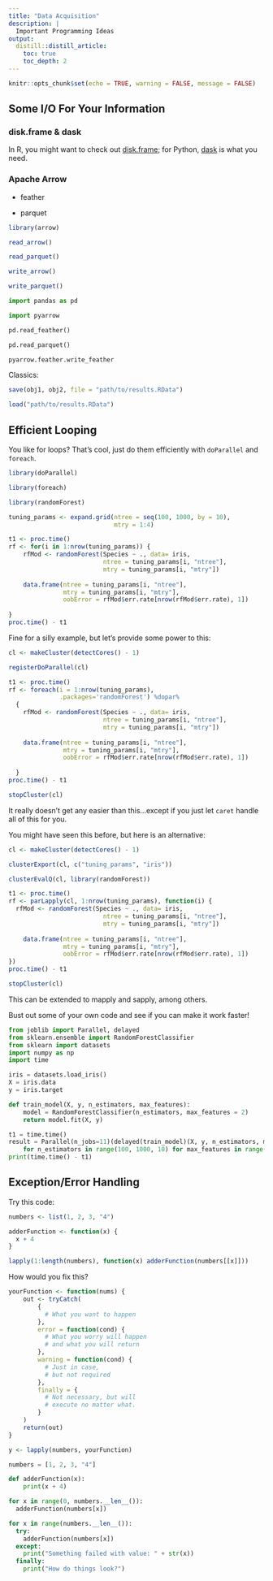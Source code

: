 ```yaml
---
title: "Data Acquisition"
description: |
  Important Programming Ideas
output:
  distill::distill_article:
    toc: true
    toc_depth: 2
---
```


```r
knitr::opts_chunk$set(echo = TRUE, warning = FALSE, message = FALSE)
```

## Some I/O For Your Information

### disk.frame & dask

In R, you might want to check out <a href="https://github.com/xiaodaigh/disk.frame">disk.frame</a>; for Python, <a href="https://dask.org/">dask</a> is what you need.

### Apache Arrow 

- feather

- parquet

```r
library(arrow)

read_arrow()

read_parquet()

write_arrow()

write_parquet()
```

```python
import pandas as pd

import pyarrow

pd.read_feather()

pd.read_parquet()

pyarrow.feather.write_feather
```

Classics:

```r
save(obj1, obj2, file = "path/to/results.RData")

load("path/to/results.RData")
```


## Efficient Looping

You like for loops? That's cool, just do them efficiently with `doParallel` and `foreach`.

```r
library(doParallel)

library(foreach)

library(randomForest)

tuning_params <- expand.grid(ntree = seq(100, 1000, by = 10), 
                             mtry = 1:4)

t1 <- proc.time()
rf <- for(i in 1:nrow(tuning_params)) {
    rfMod <- randomForest(Species ~ ., data= iris,
                          ntree = tuning_params[i, "ntree"],
                          mtry = tuning_params[i, "mtry"])
    
    data.frame(ntree = tuning_params[i, "ntree"],
               mtry = tuning_params[i, "mtry"],
               oobError = rfMod$err.rate[nrow(rfMod$err.rate), 1])
    
}
proc.time() - t1
```

Fine for a silly example, but let's provide some power to this:

```r
cl <- makeCluster(detectCores() - 1)

registerDoParallel(cl)

t1 <- proc.time()
rf <- foreach(i = 1:nrow(tuning_params), 
              .packages='randomForest') %dopar%
  {
    rfMod <- randomForest(Species ~ ., data= iris,
                          ntree = tuning_params[i, "ntree"],
                          mtry = tuning_params[i, "mtry"])
    
    data.frame(ntree = tuning_params[i, "ntree"],
               mtry = tuning_params[i, "mtry"],
               oobError = rfMod$err.rate[nrow(rfMod$err.rate), 1])
  
  }
proc.time() - t1  

stopCluster(cl)
```

It really doesn't get any easier than this...except if you just let `caret` handle all of this for you.

You might have seen this before, but here is an alternative:

```r
cl <- makeCluster(detectCores() - 1)

clusterExport(cl, c("tuning_params", "iris"))

clusterEvalQ(cl, library(randomForest))

t1 <- proc.time()
rf <- parLapply(cl, 1:nrow(tuning_params), function(i) {
  rfMod <- randomForest(Species ~ ., data= iris,
                          ntree = tuning_params[i, "ntree"],
                          mtry = tuning_params[i, "mtry"])
    
    data.frame(ntree = tuning_params[i, "ntree"],
               mtry = tuning_params[i, "mtry"],
               oobError = rfMod$err.rate[nrow(rfMod$err.rate), 1])
})
proc.time() - t1  

stopCluster(cl)
```

This can be extended to mapply and sapply, among others.

Bust out some of your own code and see if you can make it work faster!

```python
from joblib import Parallel, delayed
from sklearn.ensemble import RandomForestClassifier
from sklearn import datasets
import numpy as np
import time

iris = datasets.load_iris()
X = iris.data 
y = iris.target

def train_model(X, y, n_estimators, max_features):
    model = RandomForestClassifier(n_estimators, max_features = 2)
    return model.fit(X, y)

t1 = time.time()
result = Parallel(n_jobs=11)(delayed(train_model)(X, y, n_estimators, max_features)
    for n_estimators in range(100, 1000, 10) for max_features in range(1, 4, 1))
print(time.time() - t1)
```


## Exception/Error Handling

Try this code:

```r
numbers <- list(1, 2, 3, "4")

adderFunction <- function(x) {
  x + 4
}

lapply(1:length(numbers), function(x) adderFunction(numbers[[x]]))
```

How would you fix this?

```r
yourFunction <- function(nums) {
    out <- tryCatch(
        {
          # What you want to happen
        },
        error = function(cond) {
          # What you worry will happen
          # and what you will return
        },
        warning = function(cond) {
          # Just in case, 
          # but not required
        },
        finally = {
          # Not necessary, but will
          # execute no matter what.
        }
    )    
    return(out)
}

y <- lapply(numbers, yourFunction)
```



```python
numbers = [1, 2, 3, "4"]

def adderFunction(x):
    print(x + 4)

for x in range(0, numbers.__len__()):
  adderFunction(numbers[x])

for x in range(numbers.__len__()):
  try:
    adderFunction(numbers[x])
  except:
    print("Something failed with value: " + str(x))
  finally: 
    print("How do things look?")
```


